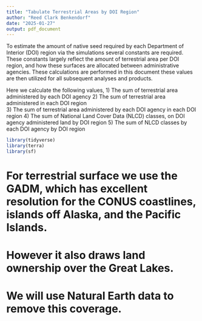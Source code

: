 ```yaml
---
title: "Tabulate Terrestrial Areas by DOI Region"
author: "Reed Clark Benkendorf"
date: "2025-01-27"
output: pdf_document
---
```


To estimate the amount of native seed required by each Department of Interior (DOI) region via the simulations several constants are required. 
These constants largely reflect the amount of terrestrial area per DOI region, and how these surfaces are allocated between administrative agencies. 
These calculations are performed in this document these values are then utilized for all subsequent analyses and products. 

Here we calculate the following values,
1) The sum of terrestrial area administered by each DOI agency
2) The sum of terrestrial area administered in each DOI region  
3) The sum of terrestrial area administered by each DOI agency in each DOI region 
4) The sum of National Land Cover Data (NLCD) classes, on DOI agency administered land by DOI region
5) The sum of NLCD classes by each DOI agency by DOI region

```r
library(tidyverse)
library(terra)
library(sf)
```




# For terrestrial surface we use the GADM, which has excellent resolution for the CONUS coastlines, islands off Alaska, and the Pacific Islands. 
# However it also draws land ownership over the Great Lakes. 
# We will use Natural Earth data to remove this coverage. 

